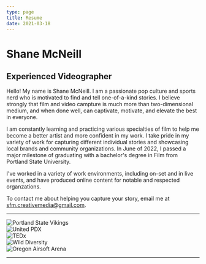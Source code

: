 ```yaml
---
type: page
title: Resume
date: 2021-03-18
---
```



# Shane McNeill

## Experienced Videographer

Hello! My name is Shane McNeill. I am a passionate pop culture and sports nerd who is motivated to find and tell one-of-a-kind stories. I believe strongly that film and video campture is much more than two-dimensional medium, and when done well, can captivate, motivate, and elevate the best in everyone.

I am constantly learning and practicing various specialties of film to help me become a better artist and more confident in my work. I take pride in my variety of work for capturing different individual stories and showcasing local brands and community organizations. In June of 2022, I passed a major milestone of graduating with a bachelor's degree in Film from Portland State University.

I've worked in a variety of work environments, including on-set and in live events, and have produced online content for notable and respected organzations.

To contact me about helping you capture your story, email me at <a href="mailto:sfm.creativemedia@gmail.com">sfm.creativemedia@gmail.com</a>.

---

<div 
  className="brands"
  style={{
    display: "flex", 
    justifyContent: "space-around",
    marginTop: "3em",
    marginBottom: "3em",
    flexWrap: 'wrap',
  }}
>
  <div style={{marginLeft: "1em", marginRight: "1em"}}>
    <Image
      src="/images/portland-state-vikings-logo.png"
      alt="Portland State Vikings"
      width={133}
      height={100}
      priority
      className="next-image"
    />
  </div>
  <div style={{marginLeft: "1em", marginRight: "1em"}}>
    <Image
      src="/images/united-pdx-logo.png"
      alt="United PDX"
      width={77}
      height={100}
      priority
      className="next-image"
    />
  </div>
  <div style={{marginLeft: "1em", marginRight: "1em"}}>
    <Image
      src="/images/tedx-logo.png"
      alt="TEDx"
      width={337}
      height={100}
      priority
      className="next-image"
    />
  </div>
  <div style={{marginLeft: "1em", marginRight: "1em"}}>
    <Image
      src="/images/wild-diversity-logo.png"
      alt="Wild Diversity"
      width={196}
      height={100}
      priority
      className="next-image"
    />
  </div>
  <div style={{marginLeft: "1em", marginRight: "1em"}}>
    <Image
      src="/images/oregon-airsoft-logo.png"
      alt="Oregon Airsoft Arena"
      width={271}
      height={100}
      priority
      className="next-image"
    /> 
  </div>
</div>

--- 

<ExperienceRow
  title="Game Production Coordinator"
  company="Portland State Athletics"
  description="After my time as a Videographer last season, I was promoted to the role of Game Production Coordinator this season. In this role, I had a significant role in planning each game. This planning included creating social media content and closely collaborating with the Marketing Coordinator leading up to each home game. This involved filming, lighting, and editing pregame interviews and weekly coaches' shows."
/>

<ExperienceRow
  title="Social Media Videographer"
  company="TEDx Portland State University"
  description="During this internship, I worked with graphic designers and fellow videographers to generate various concepts for the TEDx social media pages leading up to Portland State's 2020 TEDx online-only event. These social media posts were informative and helped build anticipation with our growing social media followers. When it came time for Portland State's TEDx event in October of 2020, I led all facets of the filming process, including setting up audio equipment inside the theater, lighting the stage, and even shooting behind-the-scenes footage. I then edited the TEDx talks into individual videos and posted them on the official TEDx YouTube page during the post-production process."
/>

<ExperienceRow
  title="Video Intern"
  company="United PDX"
  description="With this internship, I've worked to create promotional videos for the youth soccer club United PDX. Working alongside Director of Communications and Marketing of the club, I've expanded the club's video content on their social media pages to bring in more prospective players."
/>